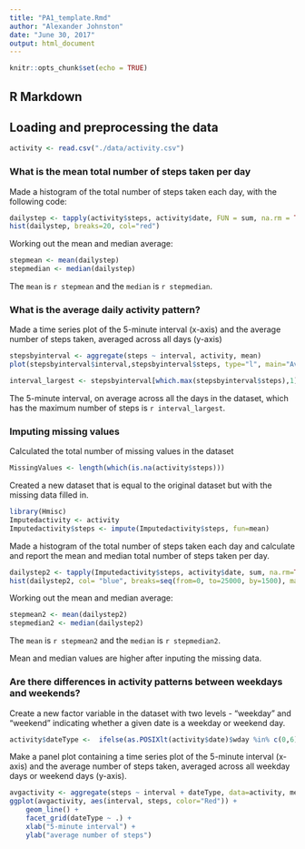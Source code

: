 ---
title: "PA1_template.Rmd"
author: "Alexander Johnston"
date: "June 30, 2017"
output: html_document
---

```{r setup, include=FALSE}
knitr::opts_chunk$set(echo = TRUE)
```

## R Markdown

## Loading and preprocessing the data
```{r}
activity <- read.csv("./data/activity.csv")
```

### What is the mean total number of steps taken per day

Made a histogram of the total number of steps taken each day, with the following code:
```{r}
dailystep <- tapply(activity$steps, activity$date, FUN = sum, na.rm = TRUE)
hist(dailystep, breaks=20, col="red")
```

Working out the mean and median average:
```{r}
stepmean <- mean(dailystep)
stepmedian <- median(dailystep)
```

The `mean` is `r stepmean` and the `median` is `r stepmedian`.

### What is the average daily activity pattern?

Made a time series plot of the 5-minute interval (x-axis) and the average number of steps taken, averaged across all days (y-axis)
```{r}
stepsbyinterval <- aggregate(steps ~ interval, activity, mean)
plot(stepsbyinterval$interval,stepsbyinterval$steps, type="l", main="Average Daily Step Numbers by Interval", xlab="Interval", ylab="Step Number", col="red")

interval_largest <- stepsbyinterval[which.max(stepsbyinterval$steps),1]
```

The 5-minute interval, on average across all the days in the dataset, which has the maximum number of steps is `r interval_largest`.

### Imputing missing values

Calculated the total number of missing values in the dataset

```{r}
MissingValues <- length(which(is.na(activity$steps)))
```

Created a new dataset that is equal to the original dataset but with the missing data filled in.

```{r}
library(Hmisc)
Imputedactivity <- activity
Imputedactivity$steps <- impute(Imputedactivity$steps, fun=mean)
```


Made a histogram of the total number of steps taken each day and calculate and report the mean and median total number of steps taken per day. 

```{r}
dailystep2 <- tapply(Imputedactivity$steps, activity$date, sum, na.rm=TRUE)
hist(dailystep2, col= "blue", breaks=seq(from=0, to=25000, by=1500), main="Total Number of Steps Taken Each Day", xlab="Total Number of Steps")
```

Working out the mean and median average:
```{r}
stepmean2 <- mean(dailystep2)
stepmedian2 <- median(dailystep2)
```

The `mean` is `r stepmean2` and the `median` is `r stepmedian2`.

Mean and median values are higher after inputing the missing data.


### Are there differences in activity patterns between weekdays and weekends?

Create a new factor variable in the dataset with two levels - "weekday" and "weekend" indicating whether a given date is a weekday or weekend day.

```{r}
activity$dateType <-  ifelse(as.POSIXlt(activity$date)$wday %in% c(0,6), 'weekend', 'weekday')
```

Make a panel plot containing a time series plot of the 5-minute interval (x-axis) and the average number of steps taken, averaged across all weekday days or weekend days (y-axis). 

```{r}
avgactivity <- aggregate(steps ~ interval + dateType, data=activity, mean)
ggplot(avgactivity, aes(interval, steps, color="Red")) + 
    geom_line() + 
    facet_grid(dateType ~ .) +
    xlab("5-minute interval") + 
    ylab("average number of steps")
```